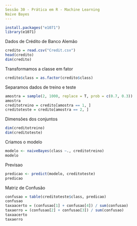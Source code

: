```yaml
---
Sessão 30 - Prática em R - Machine Learning
Naive Bayes
---
```


```r
install.packages("e1071")
library(e1071)
```

Dados de Crédito de Banco Alemão
```r
credito = read.csv("Credit.csv")
head(credito)
dim(credito)
```

Transformamos a classe em fator
```r
credito$class = as.factor(credito$class)
```

Separamos dados de treino e teste
```r
amostra = sample(2, 1000, replace = T, prob = c(0.7, 0.3))
amostra
creditotreino = credito[amostra == 1, ]
creditoteste = credito[amostra == 2, ]
```

Dimensões dos conjuntos
```r
dim(creditotreino)
dim(creditoteste)
```

Criamos o modelo
```r
modelo <- naiveBayes(class ~., creditotreino)
modelo
```

Previsao
```r
predicao <- predict(modelo, creditoteste)
predicao
```

Matriz de Confusão
```r
confusao = table(creditoteste$class, predicao)
confusao
taxaacerto = (confusao[1] + confusao[4]) / sum(confusao)
taxaerro = (confusao[2] + confusao[3]) / sum(confusao)
taxaacerto
taxaerro
```

